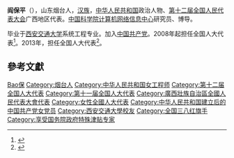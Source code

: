 '''阎保平'''（{{bd|1950年||}}），山东烟台人，[[汉族|汉族]]，[[中华人民共和国|中华人民共和国]]政治人物、[[第十二届全国人民代表大会|第十二届全国人民代表大会]]广西地区代表。[[中国科学院计算机网络信息中心|中国科学院计算机网络信息中心]]研究员、博导。

毕业于[[西安交通大学|西安交通大学]]系统工程专业。加入[[中国共产党|中国共产党]]。2008年起担任全国人大代表<ref>{{cite news|title=全国人大代表信息-阎保平|url= http://210.82.31.1:8084/delegate/viewDelegate.action?dbid=112021|accessdate=2013-04-05|newspaper=全国人大网|archive-url=https://web.archive.org/web/20140522092337/http://www.npc.gov.cn/delegate/viewDelegate.action?dbid=112021|archive-date=2014-05-22|dead-url=yes}}</ref>。2013年，担任全国人大代表<ref>{{cite news|title=全国人大代表信息-阎保平|url= http://210.82.31.1:8084/delegate/viewDelegate.action?dbid=121998|accessdate=2013-04-05|newspaper=全国人大网|archive-url=https://web.archive.org/web/20140522092403/http://www.npc.gov.cn/delegate/viewDelegate.action?dbid=121998|archive-date=2014-05-22|dead-url=yes}}</ref>。

==參考文獻==
{{reflist}}
{{start box}}
{{s-off}}
{{s-before|[[宁玉田|宁玉田]]}}
{{s-title|[[中国科学院|中国科学院]]计算机网络信息中心主任|1997年10月－2006年4月}}
{{s-after|[[李俊_(1969年)|李俊]]}}
{{end box}}
{{中华人民共和国政治人物小作品}}
{{DEFAULTSORT:Yan閻}}
{{Authority control}}
[[Category:閻姓|Bao保]]
[[Category:烟台人|Category:烟台人]]
[[Category:中华人民共和国女工程师|Category:中华人民共和国女工程师]]
[[Category:第十二届全国人大代表|Category:第十二届全国人大代表]]
[[Category:第十一届全国人大代表|Category:第十一届全国人大代表]]
[[Category:廣西壯族自治區全國人民代表大會代表|Category:廣西壯族自治區全國人民代表大會代表]]
[[Category:女性全國人大代表|Category:女性全國人大代表]]
[[Category:中华人民共和国建立后的中国共产党女党员|Category:中华人民共和国建立后的中国共产党女党员]]
[[Category:西安交通大學校友|Category:西安交通大學校友]]
[[Category:全国三八红旗手|Category:全国三八红旗手]]
[[Category:享受国务院政府特殊津贴专家|Category:享受国务院政府特殊津贴专家]]